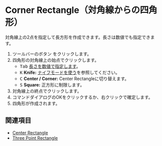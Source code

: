 
# Corner Rectangle（対角線からの四角形）

<Reference shortcut='' command='Corner Rectangle' button='ツールバー' />

対角線上の2点を指定して長方形を作成できます。長さは数値でも指定できます。

1. ツールバーのボタン <ButtonIcon type="button-corner-rectangle" /> をクリックします。
2. 四角形の対角線上の始点でクリックします。
   - <kbd>Tab</kbd> [長さを数値で指定します](./sketching-essentials#specify-dimensions-numerically)。
   - <kbd>K</kbd> **Knife:** [ナイフモードを使う](./sketching-essentials#use-knife-mode)を参照してください。
   - <kbd>C</kbd> **Center / Corner:** Center Rectangleに切り替えます。
   - <kbd>S</kbd> **Square:** 正方形に制限します。
3. 対角線上の終点でクリックします。
4. コマンドダイアログのOKをクリックするか、右クリックで確定します。
5. 四角形が作成されます。

<VideoPlayer fileName="corner-rectangle"/>

## 関連項目

- [Center Rectangle](./center-rectangle)
- [Three Point Rectangle](./three-point-rectangle)







